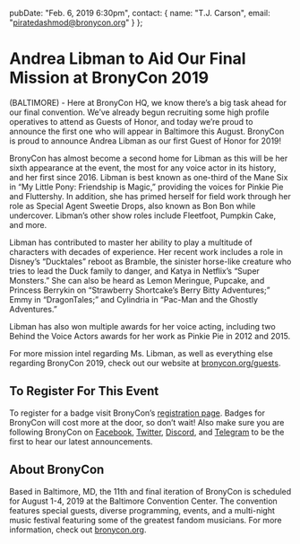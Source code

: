   pubDate: "Feb. 6, 2019 6:30pm",
  contact: {
    name: "T.J. Carson",
    email: "piratedashmod@bronycon.org"
  }
};

# Andrea Libman to Aid Our Final Mission at BronyCon 2019

(BALTIMORE) - Here at BronyCon HQ, we know there’s a big task ahead for our final convention. We’ve already begun recruiting some high profile operatives to attend as Guests of Honor, and today we’re proud to announce the first one who will appear in Baltimore this August. BronyCon is proud to announce Andrea Libman as our first Guest of Honor for 2019!

BronyCon has almost become a second home for Libman as this will be her sixth appearance at the event, the most for any voice actor in its history, and her first since 2016. Libman is best known as one-third of the Mane Six in “My Little Pony: Friendship is Magic,” providing the voices for Pinkie Pie and Fluttershy. In addition, she has primed herself for field work through her role as Special Agent Sweetie Drops, also known as Bon Bon while undercover. Libman’s other show roles include Fleetfoot, Pumpkin Cake, and more.

Libman has contributed to master her ability to play a multitude of characters with decades of experience. Her recent work includes a role in Disney’s “Ducktales” reboot as Bramble, the sinister horse-like creature who tries to lead the Duck family to danger, and Katya in Netflix’s “Super Monsters.” She can also be heard as Lemon Meringue, Pupcake, and Princess Berrykin on “Strawberry Shortcake’s Berry Bitty Adventures;” Emmy in “DragonTales;” and Cylindria in “Pac-Man and the Ghostly Adventures.”

Libman has also won multiple awards for her voice acting, including two Behind the Voice Actors awards for her work as Pinkie Pie in 2012 and 2015.

For more mission intel regarding Ms. Libman, as well as everything else regarding BronyCon 2019, check out our website at [bronycon.org/guests](/guests).

## To Register For This Event

To register for a badge visit BronyCon’s [registration page](/#register). Badges for BronyCon will cost more at the door, so don’t wait! Also make sure you are following BronyCon on [Facebook](https://www.facebook.com/BronyCon), [Twitter](https://twitter.com/bronycon), [Discord](https://twitter.com/bronycon), and [Telegram](https://t.me/BronyCon) to be the first to hear our latest announcements.

## About BronyCon

Based in Baltimore, MD, the 11th and final iteration of BronyCon is scheduled for August 1-4, 2019 at the Baltimore Convention Center. The convention features special guests, diverse programming, events, and a multi-night music festival featuring some of the greatest fandom musicians. For more information, check out [bronycon.org](https://bronycon.org).
